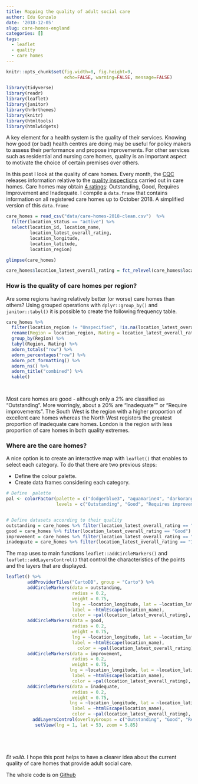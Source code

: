 ```yaml
---
title: Mapping the quality of adult social care
author: Edu Gonzalo
date: '2018-12-05'
slug: care-homes-england
categories: []
tags:
  - leaflet
  - quality
  - care homes
---
```



```r
knitr::opts_chunk$set(fig.width=8, fig.height=9,
                      echo=FALSE, warning=FALSE, message=FALSE)
```

```r

library(tidyverse)
library(readr)
library(leaflet)
library(janitor)
library(hrbrthemes)
library(knitr)
library(htmltools)
library(htmlwidgets)

```

A key element for a health system is the quality of their services. Knowing how good (or bad) health centres are doing may be useful for policy makers to assess their performance and propose improvements. For other services such as residential and nursing care homes, quality is an important aspect to motivate the choice of certain premises over others. 


In this post I look at the quality of care homes. Every month, the [CQC](https://www.cqc.org.uk/) releases information relative to the [quality inspections](https://www.cqc.org.uk/what-we-do/how-we-do-our-job/what-we-do-inspection) carried out in care homes. Care homes may obtain [4 ratings](https://www.cqc.org.uk/what-we-do/how-we-do-our-job/ratings): Outstanding, Good, Requires Improvement and Inadequate. I compile a `data.frame` that contains information on all registered care homes up to October 2018. A simplified version of this `data.frame`



```r

care_homes = read_csv("data/care-homes-2018-clean.csv")  %>% 
  filter(location_status == "active") %>%
  select(location_id, location_name, 
         location_latest_overall_rating, 
         location_longitude, 
         location_latitude, 
         location_region) 

glimpse(care_homes)


```

```r
care_homes$location_latest_overall_rating = fct_relevel(care_homes$location_latest_overall_rating, "Outstanding", "Good", "Requires improvement", "Inadequate")

```


### How is the quality of care homes per region? 

Are some regions having relatively better (or worse) care homes than others? Using grouped operations with `dplyr::group_by()` and `janitor::tabyl()` it is possible to create the following frequency table. 


```r

care_homes %>%
  filter(location_region != "Unspecified", !is.na(location_latest_overall_rating)) %>%
  rename(Region = location_region, Rating = location_latest_overall_rating) %>%
  group_by(Region) %>%
  tabyl(Region, Rating) %>%
  adorn_totals("row") %>%
  adorn_percentages("row") %>%
  adorn_pct_formatting() %>%
  adorn_ns() %>%
  adorn_title("combined") %>%
  kable()

  
```
 
Most care homes are good - although only a 2% are classified as "Outstanding". More worringly, about a 20% are "Inadequate"" or "Require improvements".  The South West is the region with a higher proportion of excellent care homes whereas the North West registers the greatest proportion of inadequate care homes. London is the region with less proportion of care homes in both quality extremes. 

### Where are the care homes?

A nice option is to create an interactive map with `leaflet()` that enables to select each category. To do that there are two previous steps: 

- Define the colour palette.
- Create data frames considering each category.
 
 
```r

# Define  palette
pal <- colorFactor(palette = c("dodgerblue3", "aquamarine4", "darkorange1", "firebrick2"), 
                   levels = c("Outstanding", "Good", "Requires improvement", "Inadequate"))


# Define datasets according to their quality
outstanding = care_homes %>% filter(location_latest_overall_rating == "Outstanding")
good = care_homes %>% filter(location_latest_overall_rating == "Good")
improvement = care_homes %>% filter(location_latest_overall_rating == "Requires improvement")
inadequate = care_homes %>% filter(location_latest_overall_rating == "Inadequate")

```

The map uses to main functions `leaflet::addCircleMarkers()` and `leaflet::addLayersControl()` that control the characteristics of the points and the layers that are displayed. 

```r

leaflet() %>% 
        addProviderTiles("CartoDB", group = "Carto") %>% 
        addCircleMarkers(data = outstanding,
                         radius = 0.2,
                         weight = 0.75,
                         lng = ~location_longitude, lat = ~location_latitude, 
                         label = ~htmlEscape(location_name),
                         color = ~pal(location_latest_overall_rating),  group = "Outstanding") %>% 
        addCircleMarkers(data = good,
                         radius = 0.2,
                         weight = 0.75,
                         lng = ~location_longitude, lat = ~location_latitude, 
                         label = ~htmlEscape(location_name),
                           color = ~pal(location_latest_overall_rating), group = "Good")  %>% 
        addCircleMarkers(data = improvement, 
                         radius = 0.2,
                         weight = 0.75,
                        lng = ~location_longitude, lat = ~location_latitude, 
                         label = ~htmlEscape(location_name),
                         color = ~pal(location_latest_overall_rating), group = "Requires improvement")  %>% 
        addCircleMarkers(data = inadequate, 
                         radius = 0.2,
                         weight = 0.75,
                        lng = ~location_longitude, lat = ~location_latitude, 
                         label = ~htmlEscape(location_name),
                         color = ~pal(location_latest_overall_rating), group = "Inadequate") %>% 
          addLayersControl(overlayGroups = c("Outstanding", "Good", "Requires improvement", "Inadequate")) %>% 
           setView(lng = 1, lat = 53, zoom = 5.85)






```

*Et voilà*. I hope this post helps to have a clearer idea about the current quality of care homes that provide adult social care. 

The whole code is on [Github](https://github.com/edugonzaloalmorox/care-homes-leaflet)



